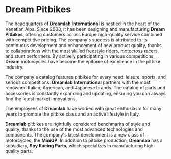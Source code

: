 
# Dream Pitbikes

The headquarters of **Dreamlab International** is nestled in the heart of the Venetian Alps. Since 2003, it has been designing and manufacturing **Dream Pitbikes**, offering customers across Europe high-quality service combined with competitive pricing. The company's success is attributed to its continuous development and enhancement of new product quality, thanks to collaborations with the most skilled freestyle riders, motocross racers, and stunt performers. By actively participating in various competitions, **Dream** motorcycles have become the epitome of excellence in the pitbike industry.

The company's catalog features pitbikes for every need: leisure, sports, and serious competitions. **Dreamlab International** partners with the most renowned Italian, American, and Japanese brands. The catalog of parts and accessories is constantly expanding and updating, ensuring you can always find the latest market innovations.

The employees of **Dreamlab** have worked with great enthusiasm for many years to promote the pitbike class and an active lifestyle in Italy.

<YouTubeEmbed videoId="de01DvoiI5w" />

**Dreamlab** pitbikes are rightfully considered benchmarks of style and quality, thanks to the use of the most advanced technologies and components. The company's latest development is a new class of motorcycles, the **MiniGP**. In addition to pitbike production, **Dreamlab** has a subsidiary, **Spy Racing Parts**, which specializes in manufacturing high-quality parts.
